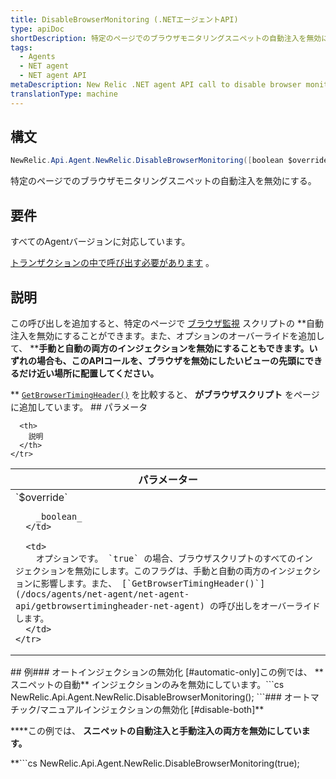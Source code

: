 ```yaml
---
title: DisableBrowserMonitoring (.NETエージェントAPI)
type: apiDoc
shortDescription: 特定のページでのブラウザモニタリングスニペットの自動注入を無効にする。
tags:
  - Agents
  - NET agent
  - NET agent API
metaDescription: New Relic .NET agent API call to disable browser monitoring on specific pages or views.
translationType: machine
---
```


## 構文

```cs
NewRelic.Api.Agent.NewRelic.DisableBrowserMonitoring([boolean $override])
```

特定のページでのブラウザモニタリングスニペットの自動注入を無効にする。

## 要件

すべてのAgentバージョンに対応しています。

[トランザクションの中で呼び出す必要があります](/docs/glossary/glossary/#transaction) 。

## 説明

この呼び出しを追加すると、特定のページで [ブラウザ監視](/docs/browser/new-relic-browser/getting-started/new-relic-browser) スクリプトの **自動注入を無効にすることができます。また、オプションのオーバーライドを追加して、 ****手動と自動の両方のインジェクションを無効にすることもできます。いずれの場合も、このAPIコールを、ブラウザを無効にしたいビューの先頭にできるだけ近い場所に配置してください。**

**<Callout variant="tip">
  [`GetBrowserTimingHeader()`](/docs/agents/net-agent/net-agent-api/getbrowsertimingheader-net-agent) を比較すると、 **がブラウザスクリプト** をページに追加しています。
</Callout>## パラメータ<table>
  <thead>
    <tr>
      <th width="25%">
        パラメーター
      </th>

      <th>
        説明
      </th>
    </tr>
  </thead>

  <tbody>
    <tr>
      <td>
        `$override`

        _boolean_
      </td>

      <td>
        オプションです。 `true` の場合、ブラウザスクリプトのすべてのインジェクションを無効にします。このフラグは、手動と自動の両方のインジェクションに影響します。また、 [`GetBrowserTimingHeader()`](/docs/agents/net-agent/net-agent-api/getbrowsertimingheader-net-agent) の呼び出しをオーバーライドします。
      </td>
    </tr>
  </tbody>
</table>## 例### オートインジェクションの無効化 [#automatic-only]この例では、 **スニペットの自動** インジェクションのみを無効にしています。```cs
NewRelic.Api.Agent.NewRelic.DisableBrowserMonitoring();
```### オートマチック/マニュアルインジェクションの無効化 [#disable-both]**

****この例では、 **スニペットの自動注入と手動注入の両方を無効にしています。**

**```cs
NewRelic.Api.Agent.NewRelic.DisableBrowserMonitoring(true);
```**